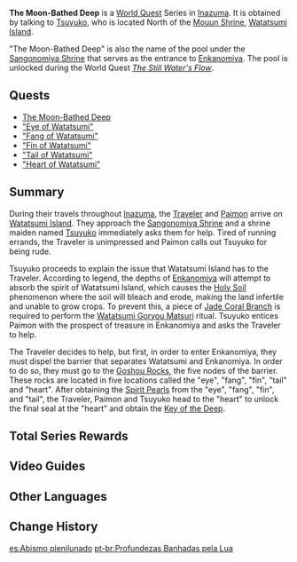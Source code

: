 {{About|the [[World Quest]] Series|the World Quest|The Moon-Bathed Deep (Quest)}}
{{Chapter Infobox
|type            = World
|image           = World Quest The Moon Bathed Deep.png
|region          = Inazuma
|next            = The Still Water's Flow
}}
'''The Moon-Bathed Deep''' is a [[World Quest]] Series in [[Inazuma]]. It is obtained by talking to [[Tsuyuko]], who is located North of the [[Mouun Shrine]], [[Watatsumi Island]].

"The Moon-Bathed Deep" is also the name of the pool under the [[Sangonomiya Shrine]] that serves as the entrance to [[Enkanomiya]]. The pool is unlocked during the World Quest ''[[The Still Water's Flow]]''.

==Quests==
*[[The Moon-Bathed Deep (Quest)|The Moon-Bathed Deep]]
*[["Eye of Watatsumi"]]
*[["Fang of Watatsumi"]]
*[["Fin of Watatsumi"]]
*[["Tail of Watatsumi"]]
*[["Heart of Watatsumi"]]

==Summary==
During their travels throughout [[Inazuma]], the [[Traveler]] and [[Paimon]] arrive on [[Watatsumi Island]]. They approach the [[Sangonomiya Shrine]] and a shrine maiden named [[Tsuyuko]] immediately asks them for help. Tired of running errands, the Traveler is unimpressed and Paimon calls out Tsuyuko for being rude.

Tsuyuko proceeds to explain the issue that Watatsumi Island has to the Traveler. According to legend, the depths of [[Enkanomiya]] will attempt to absorb the spirit of Watatsumi Island, which causes the [[Holy Soil]] phenomenon where the soil will bleach and erode, making the land infertile and unable to grow crops. To prevent this, a piece of [[Jade Coral Branch]] is required to perform the [[Watatsumi Goryou Matsuri]] ritual. Tsuyuko entices Paimon with the prospect of treasure in Enkanomiya and asks the Traveler to help.

The Traveler decides to help, but first, in order to enter Enkanomiya, they must dispel the barrier that separates Watatsumi and Enkanomiya. In order to do so, they must go to the [[Goshou Rocks]], the five nodes of the barrier. These rocks are located in five locations called the "eye", "fang", "fin", "tail" and "heart". After obtaining the [[Spirit Pearl]]s from the "eye", "fang", "fin", and "tail", the Traveler, Paimon and Tsuyuko head to the "heart" to unlock the final seal at the "heart" and obtain the [[Key of the Deep]].

==Total Series Rewards==
{{Event Rewards
|type = Quest
|Adventure EXP = 1,300
|Primogem = 160
|Hero's Wit = 14
|Mora = 125,000
|Mystic Enhancement Ore = 6
|Key of the Moon-Bathed Deep = 1
|sort = Adventure EXP,Primogem,Hero's Wit,Mora,Mystic Enhancement Ore,Key of the Moon-Bathed Deep
}}

==Video Guides==
{{EVT
|video1   = https://youtu.be/qQk9ULB-LWo
|caption1 = 

|video2   = https://youtu.be/zJiDpilqVfA
|caption2 = The Moon-Bathed Deep Quest Guide
}}

==Other Languages==
{{Other Languages
|en      = The Moon-Bathed Deep
|zhs     = 月浴之渊
|zhs_rm  = Yuè Yù zhī Yuān
|zht     = 月浴之淵
|zht_rm  = Yuè Yù zhī Yuān
|zh_tl   = The Abyss of Moon-Bathing
|ja      = 月浴の淵
|ja_rm   = Getsuyoku no Fuchi{{Assumed}}
|ja_tl   = Moon-Bathed Deep Waters
|ko      = 월광욕 연못
|ko_rm   = Wolgwangyok Yeonmot
|ko_tl   = Moon-Bathing Pond
|es      = Abismo plenilunado
|es_tl   = The Full Moon Abyss
|fr      = Les profondeurs baignées de lune
|fr_tl   = The Moon-Bathed Depths
|ru      = Лунная бездна
|ru_tl   = The Lunar Abyss
|th      = ห้วงลึกอาบแสงจันทร์
|th_rm   = 
|th_tl   = 
|vi      = Vực Tắm Trăng
|vi_tl   = Moon Bathing Abyss
|de      = Die mondbeschienene Tiefe
|de_tl   = The Moonlit Deep
|id      = Dasar Pemandian Bulan
|id_tl   = The Base of Moon Bathing
|pt      = Profundezas Banhadas pela Lua
|pt_tl   = Depths Bathed by the Moon
|tr      = Mehtaplı Derinlikler
|tr_tl   = 
|it      = Le Profondità seleniche
|it_tl   = 
}}

==Change History==
{{Change History|2.1}}

[[es:Abismo plenilunado]]
[[pt-br:Profundezas Banhadas pela Lua]]